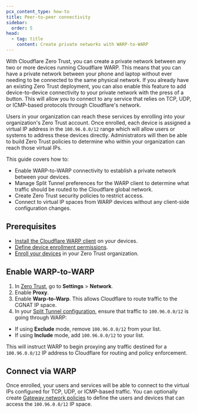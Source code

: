 ```yaml
---
pcx_content_type: how-to
title: Peer-to-peer connectivity
sidebar:
  order: 5
head:
  - tag: title
    content: Create private networks with WARP-to-WARP
---
```



With Cloudflare Zero Trust, you can create a private network between any two or more devices running Cloudflare WARP. This means that you can have a private network between your phone and laptop without ever needing to be connected to the same physical network. If you already have an existing Zero Trust deployment, you can also enable this feature to add device-to-device connectivity to your private network with the press of a button. This will allow you to connect to any service that relies on TCP, UDP, or ICMP-based protocols through Cloudflare's network.

Users in your organization can reach these services by enrolling into your organization's Zero Trust account. Once enrolled, each device is assigned a virtual IP address in the `100.96.0.0/12` range which will allow users or systems to address these devices directly. Administrators will then be able to build Zero Trust policies to determine who within your organization can reach those virtual IPs.

This guide covers how to:

- Enable WARP-to-WARP connectivity to establish a private network between your devices.
- Manage Split Tunnel preferences for the WARP client to determine what traffic should be routed to the Cloudflare global network.
- Create Zero Trust security policies to restrict access.
- Connect to virtual IP spaces from WARP devices without any client-side configuration changes.

## Prerequisites

- [Install the Cloudflare WARP client](/cloudflare-one/connections/connect-devices/warp/deployment/) on your devices.
- [Define device enrollment permissions](/cloudflare-one/connections/connect-devices/warp/deployment/device-enrollment/).
- [Enroll your devices](/cloudflare-one/connections/connect-devices/warp/deployment/manual-deployment/) in your Zero Trust organization.​​

## Enable WARP-to-WARP

1. In [Zero Trust](https://one.dash.cloudflare.com), go to **Settings** > **Network**.
2. Enable **Proxy**.
3. Enable **Warp-to-Warp**. This allows Cloudflare to route traffic to the <GlossaryTooltip term="CGNAT IP">CGNAT IP</GlossaryTooltip> space.
4. In your [Split Tunnel configuration](/cloudflare-one/connections/connect-devices/warp/configure-warp/route-traffic/split-tunnels/), ensure that traffic to `100.96.0.0/12` is going through WARP:

- If using **Exclude** mode, remove `100.96.0.0/12` from your list.
- If using **Include** mode, add `100.96.0.0/12` to your list.

This will instruct WARP to begin proxying any traffic destined for a `100.96.0.0/12` IP address to Cloudflare for routing and policy enforcement.

## Connect via WARP

Once enrolled, your users and services will be able to connect to the virtual IPs configured for TCP, UDP, or ICMP-based traffic. You can optionally create [Gateway network policies](/cloudflare-one/policies/gateway/network-policies/) to define the users and devices that can access the `100.96.0.0/12` IP space.
